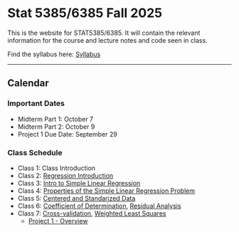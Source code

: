 # Stat 5385/6385 Fall 2025

This is the website for STAT5385/6385. It will contain the relevant information for
the course and lecture notes and code seen in class.

Find the syllabus here: [Syllabus](https://github.com/Rene-Gutierrez/stat5385/blob/main/Syllabus%20Stat%205385-6385.pdf)

---

## Calendar

### Important Dates
* Midterm Part 1: October 7
* Midterm Part 2: October 9
* Project 1 Due Date: September 29

### Class Schedule

* Class 1: Class Introduction
* Class 2: [Regression Introduction](#introduction)
* Class 3: [Intro to Simple Linear Regression](#intro-to-slr)
* Class 4: [Properties of the Simple Linear Regression Problem](#properties-of-the-estimates)
* Class 5: [Centered and Standarized Data](#centering-and-standarizing-the-data)
* Class 6: [Coefficient of Determination](#coefficient-of-determination), [Residual Analysis](#residual-analysis)
* Class 7: [Cross-validation](#cross-validation), [Weighted Least Squares](#weighted-least-squares)
  - [Project 1 - Overview](https://www.kaggle.com/competitions/stat-5385-6385-project-1-2025/overview)

